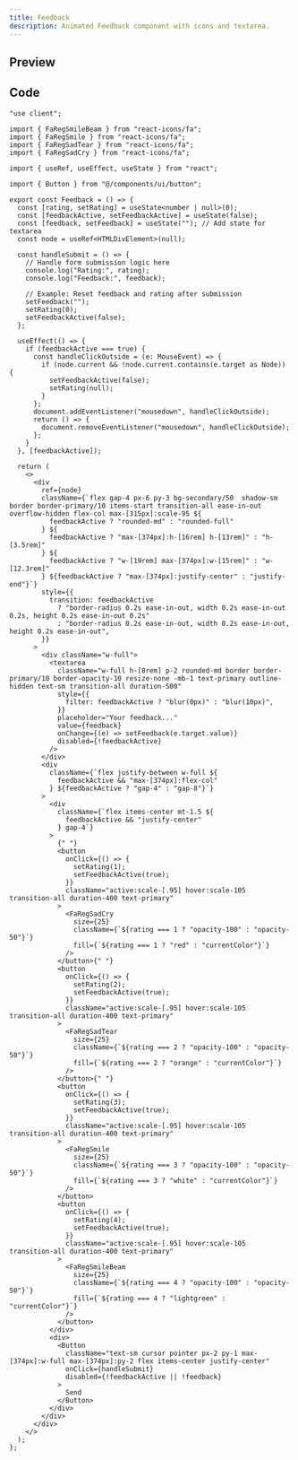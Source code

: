 ```yaml
---
title: Feedback
description: Animated Feedback component with icons and textarea.
---
```



## Preview

<PreviewContainer className="h-[30rem]">
  <Feedback />
</PreviewContainer>

## Code

```tsx title="Feedback.tsx"
"use client";

import { FaRegSmileBeam } from "react-icons/fa";
import { FaRegSmile } from "react-icons/fa";
import { FaRegSadTear } from "react-icons/fa";
import { FaRegSadCry } from "react-icons/fa";

import { useRef, useEffect, useState } from "react";

import { Button } from "@/components/ui/button";

export const Feedback = () => {
  const [rating, setRating] = useState<number | null>(0);
  const [feedbackActive, setFeedbackActive] = useState(false);
  const [feedback, setFeedback] = useState(""); // Add state for textarea
  const node = useRef<HTMLDivElement>(null);

  const handleSubmit = () => {
    // Handle form submission logic here
    console.log("Rating:", rating);
    console.log("Feedback:", feedback);

    // Example: Reset feedback and rating after submission
    setFeedback("");
    setRating(0);
    setFeedbackActive(false);
  };

  useEffect(() => {
    if (feedbackActive === true) {
      const handleClickOutside = (e: MouseEvent) => {
        if (node.current && !node.current.contains(e.target as Node)) {
          setFeedbackActive(false);
          setRating(null);
        }
      };
      document.addEventListener("mousedown", handleClickOutside);
      return () => {
        document.removeEventListener("mousedown", handleClickOutside);
      };
    }
  }, [feedbackActive]);

  return (
    <>
      <div
        ref={node}
        className={`flex gap-4 px-6 py-3 bg-secondary/50  shadow-sm border border-primary/10 items-start transition-all ease-in-out overflow-hidden flex-col max-[315px]:scale-95 ${
          feedbackActive ? "rounded-md" : "rounded-full"
        } ${
          feedbackActive ? "max-[374px]:h-[16rem] h-[13rem]" : "h-[3.5rem]"
        } ${
          feedbackActive ? "w-[19rem] max-[374px]:w-[15rem]" : "w-[12.3rem]"
        } ${feedbackActive ? "max-[374px]:justify-center" : "justify-end"}`}
        style={{
          transition: feedbackActive
            ? "border-radius 0.2s ease-in-out, width 0.2s ease-in-out 0.2s, height 0.2s ease-in-out 0.2s"
            : "border-radius 0.2s ease-in-out, width 0.2s ease-in-out, height 0.2s ease-in-out",
        }}
      >
        <div className="w-full">
          <textarea
            className="w-full h-[8rem] p-2 rounded-md border border-primary/10 border-opacity-10 resize-none -mb-1 text-primary outline-hidden text-sm transition-all duration-500"
            style={{
              filter: feedbackActive ? "blur(0px)" : "blur(10px)",
            }}
            placeholder="Your feedback..."
            value={feedback}
            onChange={(e) => setFeedback(e.target.value)}
            disabled={!feedbackActive}
          />
        </div>
        <div
          className={`flex justify-between w-full ${
            feedbackActive && "max-[374px]:flex-col"
          } ${feedbackActive ? "gap-4" : "gap-8"}`}
        >
          <div
            className={`flex items-center mt-1.5 ${
              feedbackActive && "justify-center"
            } gap-4`}
          >
            {" "}
            <button
              onClick={() => {
                setRating(1);
                setFeedbackActive(true);
              }}
              className="active:scale-[.95] hover:scale-105 transition-all duration-400 text-primary"
            >
              <FaRegSadCry
                size={25}
                className={`${rating === 1 ? "opacity-100" : "opacity-50"}`}
                fill={`${rating === 1 ? "red" : "currentColor"}`}
              />
            </button>{" "}
            <button
              onClick={() => {
                setRating(2);
                setFeedbackActive(true);
              }}
              className="active:scale-[.95] hover:scale-105 transition-all duration-400 text-primary"
            >
              <FaRegSadTear
                size={25}
                className={`${rating === 2 ? "opacity-100" : "opacity-50"}`}
                fill={`${rating === 2 ? "orange" : "currentColor"}`}
              />
            </button>{" "}
            <button
              onClick={() => {
                setRating(3);
                setFeedbackActive(true);
              }}
              className="active:scale-[.95] hover:scale-105 transition-all duration-400 text-primary"
            >
              <FaRegSmile
                size={25}
                className={`${rating === 3 ? "opacity-100" : "opacity-50"}`}
                fill={`${rating === 3 ? "white" : "currentColor"}`}
              />
            </button>
            <button
              onClick={() => {
                setRating(4);
                setFeedbackActive(true);
              }}
              className="active:scale-[.95] hover:scale-105 transition-all duration-400 text-primary"
            >
              <FaRegSmileBeam
                size={25}
                className={`${rating === 4 ? "opacity-100" : "opacity-50"}`}
                fill={`${rating === 4 ? "lightgreen" : "currentColor"}`}
              />
            </button>
          </div>
          <div>
            <Button
              className="text-sm cursor pointer px-2 py-1 max-[374px]:w-full max-[374px]:py-2 flex items-center justify-center"
              onClick={handleSubmit}
              disabled={!feedbackActive || !feedback}
            >
              Send
            </Button>
          </div>
        </div>
      </div>
    </>
  );
};
```
